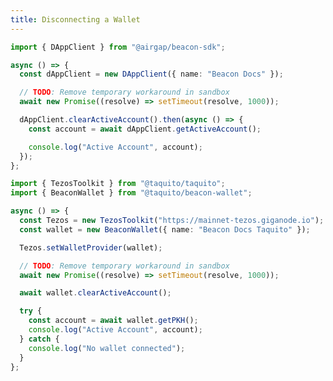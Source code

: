 ```yaml
---
title: Disconnecting a Wallet
---
```


<!-- embedme disconnect-wallet.beacon.ts -->

```ts
import { DAppClient } from "@airgap/beacon-sdk";

async () => {
  const dAppClient = new DAppClient({ name: "Beacon Docs" });

  // TODO: Remove temporary workaround in sandbox
  await new Promise((resolve) => setTimeout(resolve, 1000));

  dAppClient.clearActiveAccount().then(async () => {
    const account = await dAppClient.getActiveAccount();

    console.log("Active Account", account);
  });
};
```

<!-- embedme disconnect-wallet.taquito.ts -->

```ts
import { TezosToolkit } from "@taquito/taquito";
import { BeaconWallet } from "@taquito/beacon-wallet";

async () => {
  const Tezos = new TezosToolkit("https://mainnet-tezos.giganode.io");
  const wallet = new BeaconWallet({ name: "Beacon Docs Taquito" });

  Tezos.setWalletProvider(wallet);

  // TODO: Remove temporary workaround in sandbox
  await new Promise((resolve) => setTimeout(resolve, 1000));

  await wallet.clearActiveAccount();

  try {
    const account = await wallet.getPKH();
    console.log("Active Account", account);
  } catch {
    console.log("No wallet connected");
  }
};
```
